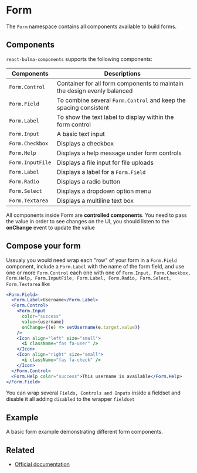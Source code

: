 
<Meta title="Form/Basics" />

# Form

The `Form` namespace contains all components available to build forms.

## Components

`react-bulma-components` supports the following components:

| Components       | Descriptions                                                             |
| ---------------- | ------------------------------------------------------------------------ |
| `Form.Control`   | Container for all form components to maintain the design evenly balanced |
| `Form.Field`     | To combine several `Form.Control` and keep the spacing consistent        |
| `Form.Label`     | To show the text label to display within the form control                |
| `Form.Input`     | A basic text input                                                       |
| `Form.Checkbox`  | Displays a checkbox                                                      |
| `Form.Help`      | Displays a help message under form controls                              |
| `Form.InputFile` | Displays a file input for file uploads                                   |
| `Form.Label`     | Displays a label for a `Form.Field`                                      |
| `Form.Radio`     | Displays a radio button                                                  |
| `Form.Select`    | Displays a dropdown option menu                                          |
| `Form.Textarea`  | Displays a multiline text box                                            |

<Message color="warning">
  <Message.Body>
    All components inside Form are <b>controlled components</b>. You need
    to pass the value in order to see changes on the UI, you should listen to the <b>onChange</b> event
    to update the value
  </Message.Body>
</Message>

## Compose your form

Ussualy you would need wrap each "row" of your form in a `Form.Field` component, include a `Form.Label` with the name of the form field,
and use one or more `Form.Control` each one with one of `Form.Input, Form.Checkbox, Form.Help, Form.InputFile, Form.Label, Form.Radio, Form.Select, Form.Textarea` like

```jsx
<Form.Field>
  <Form.Label>Username</Form.Label>
  <Form.Control>
    <Form.Input
      color="success"
      value={username}
      onChange={(e) => setUsername(e.target.value)}
    />
    <Icon align="left" size="small">
      <i className="fas fa-user" />
    </Icon>
    <Icon align="right" size="small">
      <i className="fas fa-check" />
    </Icon>
  </Form.Control>
  <Form.Help color="success">This username is available</Form.Help>
</Form.Field>
```

You can wrap several `Fields, Controls and Inputs` inside a fieldset and disable it all adding `disabled` to the wrapper `fieldset`

## Example

A basic form example demonstrating different form components.

<Canvas>
  <Story story={stories.Default} name="Basics" />
</Canvas>


## Related

- [Official documentation](https://bulma.io/documentation/form/general/)